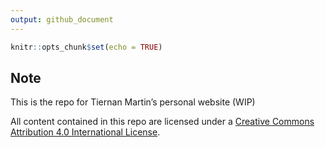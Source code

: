 ```yaml
---
output: github_document
---
```


```r
knitr::opts_chunk$set(echo = TRUE)
```

## Note

This is the repo for Tiernan Martin's personal website (WIP)

All content contained in this repo are licensed under a [Creative Commons Attribution 4.0 International License](https://creativecommons.org/licenses/by/4.0/).
